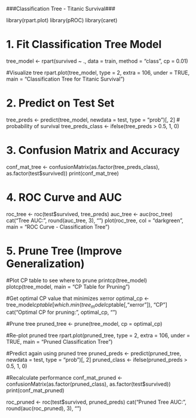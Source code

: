 ###Classification Tree - Titanic Survival###

library(rpart.plot)
library(pROC)
library(caret)


# 1. Fit Classification Tree Model
tree_model <- rpart(survived ~ ., data = train, method = "class", cp = 0.01)

#Visualize  tree
rpart.plot(tree_model, type = 2, extra = 106, under = TRUE,
           main = "Classification Tree for Titanic Survival")

# 2. Predict on Test Set
tree_preds <- predict(tree_model, newdata = test, type = "prob")[, 2]  # probability of survival
tree_preds_class <- ifelse(tree_preds > 0.5, 1, 0)

# 3. Confusion Matrix and Accuracy
conf_mat_tree <- confusionMatrix(as.factor(tree_preds_class), as.factor(test$survived))
print(conf_mat_tree)

# 4. ROC Curve and AUC
roc_tree <- roc(test$survived, tree_preds)
auc_tree <- auc(roc_tree)
cat("Tree AUC:", round(auc_tree, 3), "\n")
plot(roc_tree, col = "darkgreen", main = "ROC Curve - Classification Tree")

# 5. Prune Tree (Improve Generalization)
#Plot CP table to see where to prune
printcp(tree_model)
plotcp(tree_model, main = "CP Table for Pruning")

#Get optimal CP value that minimizes xerror
optimal_cp <- tree_model$cptable[which.min(tree_model$cptable[,"xerror"]), "CP"]
cat("Optimal CP for pruning:", optimal_cp, "\n")

#Prune tree
pruned_tree <- prune(tree_model, cp = optimal_cp)

#Re-plot pruned tree
rpart.plot(pruned_tree, type = 2, extra = 106, under = TRUE,
           main = "Pruned Classification Tree")

#Predict again using pruned tree
pruned_preds <- predict(pruned_tree, newdata = test, type = "prob")[, 2]
pruned_class <- ifelse(pruned_preds > 0.5, 1, 0)

#Recalculate performance
conf_mat_pruned <- confusionMatrix(as.factor(pruned_class), as.factor(test$survived))
print(conf_mat_pruned)

roc_pruned <- roc(test$survived, pruned_preds)
cat("Pruned Tree AUC:", round(auc(roc_pruned), 3), "\n")
